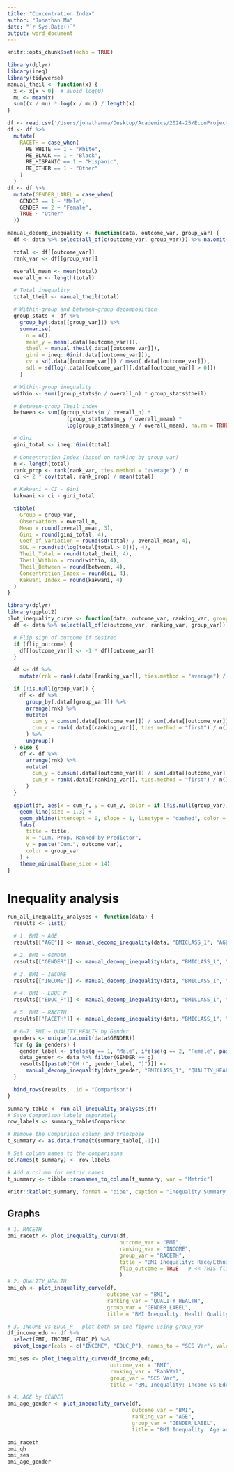```yaml
---
title: "Concentration Index"
author: "Jonathan Ma"
date: "`r Sys.Date()`"
output: word_document
---
```


```r
knitr::opts_chunk$set(echo = TRUE)
```

```r
library(dplyr)
library(ineq)
library(tidyverse)
manual_theil <- function(x) {
  x <- x[x > 0]  # avoid log(0)
  mu <- mean(x)
  sum((x / mu) * log(x / mu)) / length(x)
}
```

```r
df <- read.csv('/Users/jonathanma/Desktop/Academics/2024-25/EconProject/HonorsProject/nsch_data.csv')
df <- df %>%
  mutate(
    RACETH = case_when(
      RE_WHITE == 1 ~ "White",
      RE_BLACK == 1 ~ "Black",
      RE_HISPANIC == 1 ~ "Hispanic",
      RE_OTHER == 1 ~ "Other"
    )
  )
df <- df %>%
  mutate(GENDER_LABEL = case_when(
    GENDER == 1 ~ "Male",
    GENDER == 2 ~ "Female",
    TRUE ~ "Other"
  ))
```

```r
manual_decomp_inequality <- function(data, outcome_var, group_var) {
  df <- data %>% select(all_of(c(outcome_var, group_var))) %>% na.omit()

  total <- df[[outcome_var]]
  rank_var <- df[[group_var]]

  overall_mean <- mean(total)
  overall_n <- length(total)

  # Total inequality
  total_theil <- manual_theil(total)

  # Within-group and between-group decomposition
  group_stats <- df %>%
    group_by(.data[[group_var]]) %>%
    summarise(
      n = n(),
      mean_y = mean(.data[[outcome_var]]),
      theil = manual_theil(.data[[outcome_var]]),
      gini = ineq::Gini(.data[[outcome_var]]),
      cv = sd(.data[[outcome_var]]) / mean(.data[[outcome_var]]),
      sdl = sd(log(.data[[outcome_var]][.data[[outcome_var]] > 0]))
    )

  # Within-group inequality
  within <- sum((group_stats$n / overall_n) * group_stats$theil)

  # Between-group Theil index
  between <- sum((group_stats$n / overall_n) *
                   (group_stats$mean_y / overall_mean) *
                   log(group_stats$mean_y / overall_mean), na.rm = TRUE)

  # Gini
  gini_total <- ineq::Gini(total)

  # Concentration Index (based on ranking by group_var)
  n <- length(total)
  rank_prop <- rank(rank_var, ties.method = "average") / n
  ci <- 2 * cov(total, rank_prop) / mean(total)

  # Kakwani = CI - Gini
  kakwani <- ci - gini_total

  tibble(
    Group = group_var,
    Observations = overall_n,
    Mean = round(overall_mean, 3),
    Gini = round(gini_total, 4),
    Coef_of_Variation = round(sd(total) / overall_mean, 4),
    SDL = round(sd(log(total[total > 0])), 4),
    Theil_Total = round(total_theil, 4),
    Theil_Within = round(within, 4),
    Theil_Between = round(between, 4),
    Concentration_Index = round(ci, 4),
    Kakwani_Index = round(kakwani, 4)
  )
}
```

```r
library(dplyr)
library(ggplot2)
plot_inequality_curve <- function(data, outcome_var, ranking_var, group_var = NULL, title = "", flip_outcome = FALSE) {
  df <- data %>% select(all_of(c(outcome_var, ranking_var, group_var))) %>% na.omit()

  # Flip sign of outcome if desired
  if (flip_outcome) {
    df[[outcome_var]] <- -1 * df[[outcome_var]]
  }

  df <- df %>%
    mutate(rnk = rank(.data[[ranking_var]], ties.method = "average") / n())

  if (!is.null(group_var)) {
    df <- df %>%
      group_by(.data[[group_var]]) %>%
      arrange(rnk) %>%
      mutate(
        cum_y = cumsum(.data[[outcome_var]]) / sum(.data[[outcome_var]]),
        cum_r = rank(.data[[ranking_var]], ties.method = "first") / n()
      ) %>%
      ungroup()
  } else {
    df <- df %>%
      arrange(rnk) %>%
      mutate(
        cum_y = cumsum(.data[[outcome_var]]) / sum(.data[[outcome_var]]),
        cum_r = rank(.data[[ranking_var]], ties.method = "first") / n()
      )
  }

  ggplot(df, aes(x = cum_r, y = cum_y, color = if (!is.null(group_var)) .data[[group_var]] else NULL)) +
    geom_line(size = 1.3) +
    geom_abline(intercept = 0, slope = 1, linetype = "dashed", color = "gray50") +
    labs(
      title = title,
      x = "Cum. Prop. Ranked by Predictor",
      y = paste("Cum.", outcome_var),
      color = group_var
    ) +
    theme_minimal(base_size = 14)
}
```

# Inequality analysis
```r
run_all_inequality_analyses <- function(data) {
  results <- list()

  # 1. BMI ~ AGE
  results[["AGE"]] <- manual_decomp_inequality(data, "BMICLASS_1", "AGE")

  # 2. BMI ~ GENDER
  results[["GENDER"]] <- manual_decomp_inequality(data, "BMICLASS_1", "GENDER")

  # 3. BMI ~ INCOME
  results[["INCOME"]] <- manual_decomp_inequality(data, "BMICLASS_1", "INCOME")

  # 4. BMI ~ EDUC_P
  results[["EDUC_P"]] <- manual_decomp_inequality(data, "BMICLASS_1", "EDUC_P")

  # 5. BMI ~ RACETH
  results[["RACETH"]] <- manual_decomp_inequality(data, "BMICLASS_1", "RACETH")

  # 6–7. BMI ~ QUALITY_HEALTH by Gender
  genders <- unique(na.omit(data$GENDER))
  for (g in genders) {
    gender_label <- ifelse(g == 1, "Male", ifelse(g == 2, "Female", paste("Gender", g)))
    data_gender <- data %>% filter(GENDER == g)
    results[[paste0("QH (", gender_label, ")")]] <-
      manual_decomp_inequality(data_gender, "BMICLASS_1", "QUALITY_HEALTH")
  }

  bind_rows(results, .id = "Comparison")
}

summary_table <- run_all_inequality_analyses(df)
# Save Comparison labels separately
row_labels <- summary_table$Comparison

# Remove the Comparison column and transpose
t_summary <- as.data.frame(t(summary_table[,-1]))

# Set column names to the comparisons
colnames(t_summary) <- row_labels

# Add a column for metric names
t_summary <- tibble::rownames_to_column(t_summary, var = "Metric")
```

```r

knitr::kable(t_summary, format = "pipe", caption = "Inequality Summary Table")
```

## Graphs
```r
# 1. RACETH
bmi_raceth <- plot_inequality_curve(df,
                                    outcome_var = "BMI",
                                    ranking_var = "INCOME",
                                    group_var = "RACETH",
                                    title = "BMI Inequality: Race/Ethnicity",
                                    flip_outcome = TRUE   # << THIS flips the curve above 45° line
                                    )
# 2. QUALITY_HEALTH
bmi_qh <- plot_inequality_curve(df, 
                                outcome_var = "BMI", 
                                ranking_var = "QUALITY_HEALTH", 
                                group_var = "GENDER_LABEL", 
                                title = "BMI Inequality: Health Quality")

# 3. INCOME vs EDUC_P — plot both on one figure using group_var
df_income_edu <- df %>%
  select(BMI, INCOME, EDUC_P) %>%
  pivot_longer(cols = c("INCOME", "EDUC_P"), names_to = "SES Var", values_to = "RankVal")

bmi_ses <- plot_inequality_curve(df_income_edu, 
                                 outcome_var = "BMI", 
                                 ranking_var = "RankVal", 
                                 group_var = "SES Var", 
                                 title = "BMI Inequality: Income vs Education")

# 4. AGE by GENDER
bmi_age_gender <- plot_inequality_curve(df, 
                                        outcome_var = "BMI", 
                                        ranking_var = "AGE", 
                                        group_var = "GENDER_LABEL", 
                                        title = "BMI Inequality: Age and Gender")
```

```r
bmi_raceth
bmi_qh
bmi_ses
bmi_age_gender
```
